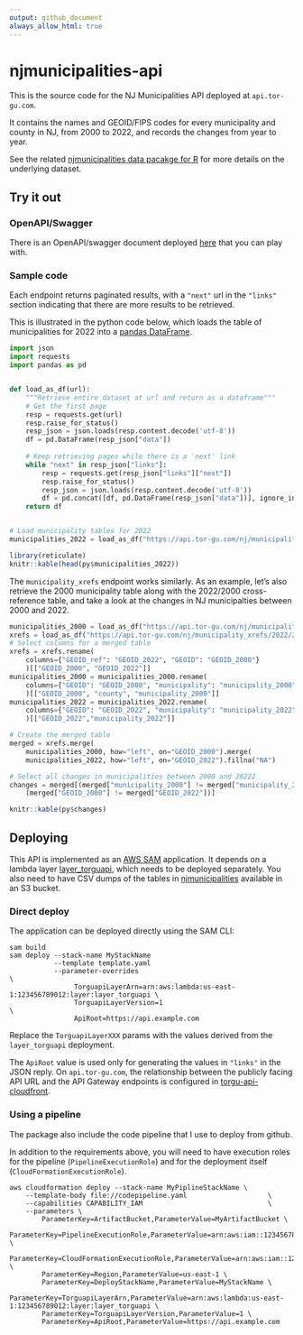 ```yaml
---
output: github_document
always_allow_html: true
---
```


# njmunicipalities-api

This is the source code for the NJ Municipalities API deployed at `api.tor-gu.com`.

It contains the names and GEOID/FIPS codes for every municipality and county in NJ, from 2000 to 2022, and records the changes from year to year.

See the related [njmunicipalities data pacakge for R](https://github.com/tor-gu/njmunicipalities) for 
more details on the underlying dataset.

## Try it out

### OpenAPI/Swagger
There is an OpenAPI/swagger document deployed [here](https://tor-gu.com/apis/njmunicipalities.html)
that you can play with.


### Sample code
Each endpoint returns paginated results, with a `"next"` url in the `"links"` section 
indicating that there are more results to be retrieved.

This is illustrated in the python code below, which loads the table of municipalities for 2022 
into a [pandas DataFrame](https://pandas.pydata.org/docs/reference/api/pandas.DataFrame.html).
```python
import json
import requests
import pandas as pd


def load_as_df(url):
	"""Retrieve entire dataset at url and return as a dataframe"""
    # Get the first page
	resp = requests.get(url)
	resp.raise_for_status()
	resp_json = json.loads(resp.content.decode('utf-8'))
	df = pd.DataFrame(resp_json["data"])
    
    # Keep retrieving pages while there is a 'next' link
	while "next" in resp_json["links"]:
		resp = requests.get(resp_json["links"]["next"])
		resp.raise_for_status()
		resp_json = json.loads(resp.content.decode('utf-8'))
		df = pd.concat([df, pd.DataFrame(resp_json["data"])], ignore_index = True)
	return df


# Load municipality tables for 2022
municipalities_2022 = load_as_df("https://api.tor-gu.com/nj/municipalities/2022")
```
```r
library(reticulate)
knitr::kable(head(py$municipalities_2022))
```

The `municipality_xrefs` endpoint works similarly. As an example, let's also retrieve the 
2000 municipality table along with the 2022/2000 cross-reference table, and take a look
at the changes in NJ municipalties between 2000 and 2022.
```python
municipalities_2000 = load_as_df("https://api.tor-gu.com/nj/municipalities/2000")
xrefs = load_as_df("https://api.tor-gu.com/nj/municipality_xrefs/2022/2000")
# Select columns for a merged table
xrefs = xrefs.rename(
	columns={"GEOID_ref": "GEOID_2022", "GEOID": "GEOID_2000"}
	)[["GEOID_2000", "GEOID_2022"]]
municipalities_2000 = municipalities_2000.rename(
	columns={"GEOID": "GEOID_2000", "municipality": "municipality_2000"}
	)[["GEOID_2000", "county", "municipality_2000"]]
municipalities_2022 = municipalities_2022.rename(
	columns={"GEOID": "GEOID_2022", "municipality": "municipality_2022"}
	)[["GEOID_2022","municipality_2022"]]

# Create the merged table
merged = xrefs.merge(
	municipalities_2000, how="left", on="GEOID_2000").merge(
	municipalities_2022, how="left", on="GEOID_2022").fillna("NA")

# Select all changes in municipalities between 2000 and 20222
changes = merged[(merged["municipality_2000"] != merged["municipality_2022"]) | 
	(merged["GEOID_2000"] != merged["GEOID_2022"])]
```
```r
knitr::kable(py$changes)
```

## Deploying
This API is implemented as an [AWS SAM](https://aws.amazon.com/serverless/sam/) application. It depends on a lambda layer
[layer_torguapi](https://github.com/tor-gu/layer_torguapi), which needs to be deployed separately.  You also 
need to have CSV dumps of the tables in [njmunicipalities](https://github.com/tor-gu/njmunicipalities) available
in an S3 bucket.

### Direct deploy
The application can be deployed directly using the SAM CLI:
```
sam build
sam deploy --stack-name MyStackName
           --template template.yaml
           --parameter-overrides                                                            \
                TorguapiLayerArn=arn:aws:lambda:us-east-1:123456789012:layer:layer_torguapi \
                TorguapiLayerVersion=1                                                      \
                ApiRoot=https://api.example.com 
```
Replace the `TorguapiLayerXXX` params with the values derived from the `layer_torguapi` deployment.

The `ApiRoot` value is used only for generating the values in `"links"` in the JSON reply. On 
`api.tor-gu.com`, the relationship between the publicly facing API URL and the API Gateway 
endpoints is configured in [torgu-api-cloudfront](https://github.com/tor-gu/torgu-api-cloudfront).

### Using a pipeline
The package also include the code pipeline that I use to deploy from github.

In addition to the requirements above, you will need to have execution roles for the 
pipeline (`PipelineExecutionRole`) and for the deployment itself 
(`CloudFormationExecutionRole`).

```
aws cloudformation deploy --stack-name MyPiplineStackName \
	--template-body file://codepipeline.yaml 					\
	--capabilities CAPABILITY_IAM								\
	--parameters \
        ParameterKey=ArtifactBucket,ParameterValue=MyArtifactBucket \
		ParameterKey=PipelineExecutionRole,ParameterValue=arn:aws:iam::123456789012:role/MyPipelineExecutionRole \
		ParameterKey=CloudFormationExecutionRole,ParameterValue=arn:aws:iam::123456789012:role/MyCloudFormationExecutionRole \
		ParameterKey=Region,ParameterValue=us-east-1 \
        ParameterKey=DeployStackName,ParameterValue=MyStackName \
        ParameterKey=TorguapiLayerArn,ParameterValue=arn:aws:lambda:us-east-1:123456789012:layer:layer_torguapi \
        ParameterKey=TorguapiLayerVersion,ParameterValue=1 \
        ParameterKey=ApiRoot,ParameterValue=https://api.example.com
```
